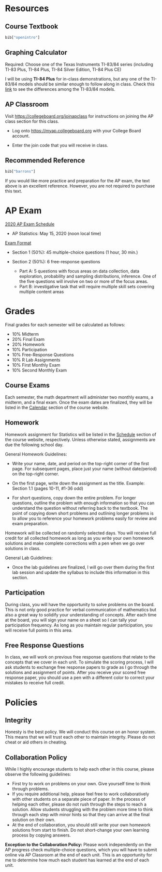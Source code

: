 # Resources

## Course Textbook

```r
bib["openintro"]
```

## Graphing Calculator

Required: Choose one of the Texas Instruments TI-83/84 series (including TI-83 Plus, TI-84 Plus, TI-84 Silver Edition, TI-84 Plus CE)

I will be using **TI-84 Plus** for in-class demonstrations, but any one of the TI-83/84 models should be similar enough to follow along in class. Check this [link](https://brownmath.com/ti83/diff8384.htm#PlusSilver) to see the differences among the TI-83/84 models.

## AP Classroom

Visit [https://collegeboard.org/joinapclass](https://collegeboard.org/joinapclass){target="_blank"} for instructions on joining the AP class section for this class.

* Log onto [https://myap.collegeboard.org](https://myap.collegeboard.org){target="_blank"} with your College Board account.

* Enter the join code that you will receive in class.

## Recommended Reference

```r
bib["barrons"]
```

If you would like more practice and preparation for the AP exam, the text above is an excellent reference. However, you are not required to purchase this text.

# AP Exam

[2020 AP Exam Schedule](https://apcentral.collegeboard.org/courses/exam-dates-and-fees/exam-dates-2020){target="_blank"}

  * AP Statistics: May 15, 2020 (noon local time) 

[Exam Format](https://apcentral.collegeboard.org/courses/ap-statistics/exam){target="_blank"}

  * Section 1 (50%): 45 multiple-choice questions (1 hour, 30 min.)

  * Section 2 (50%): 6 free-response questions
      - Part A: 5 questions with focus areas on data collection, data exploration, probability and sampling distributions, inference. One of the five questions will involve on two or more of the focus areas.
      - Part B: investigative task that will require multiple skill sets covering multiple content areas

# Grades

Final grades for each semester will be calculated as follows:

* 10% Midterm
* 20% Final Exam
* 20% Homework
* 10% Participation
* 10% Free-Response Questions
* 10% R Lab Assignments
* 10% First Monthly Exam
* 10% Second Monthly Exam

## Course Exams

Each semester, the math department will administer two monthly exams, a midterm, and a final exam. Once the exam dates are finalized, they will be listed in the [Calendar](https://ap-statistics.github.io/calendar/2019-2020.html){target="_blank"} section of the course website.

## Homework

Homework assignment for Statistics will be listed in the [Schedule](https://ap-calculus.github.io/schedule){target="_blank"} section of the course website, respectively. Unless otherwise stated, assignments are due the following school day.

General Homework Guidelines:

* Write your name, date, and period on the top-right corner of the first page. For subsequent pages, place just your name (without date/period) on the top-right corner.

* On the first page, write down the assignment as the title. Example: Section 1.1 (pages 10-11, #1-36 odd) 

* For short questions, copy down the entire problem. For longer questions, outline the problem with enough information so that you can understand the question without referring back to the textbook. The point of copying down short problems and outlining longer problems is to allow you to reference your homework problems easily for review and exam preparation.

Homework will be collected on randomly selected days. You will receive full credit for all collected homework as long as you write your own homework solutions and make complete corrections with a pen when we go over solutions in class.

General Lab Guidelines:

* Once the lab guidelines are finalized, I will go over them during the first lab session and update the syllabus to include this information in this section.

## Participation

During class, you will have the opportunity to solve problems on the board. This is not only good practice for verbal communication of mathematics but also a great way to solidify your understanding of concepts. After each time at the board, you will sign your name on a sheet so I can tally your participation frequency. As long as you maintain regular participation, you will receive full points in this area.

## Free Response Questions

In class, we will work on previous free response questions that relate to the concepts that we cover in each unit. To simulate the scoring process, I will ask students to exchange free response papers to grade as I go through the solutions and assignment of points. After you receive your scored free response paper, you should use a pen with a different color to correct your mistakes to receive full credit.

# Policies

## Integrity

Honesty is the best policy. We will conduct this course on an honor system. This means that we will trust each other to maintain integrity. Please do not cheat or aid others in cheating.

## Collaboration Policy

While I highly encourage students to help each other in this course, please observe the following guidelines:

  * First try to work on problems on your own. Give yourself time to think through problems.
  * If you require additional help, please feel free to work collaboratively with other students on a separate piece of paper. In the process of helping each other, please do not rush through the steps to reach a solution. Allow students struggling with the problem more time to think through each step with minor hints so that they can arrive at the final solution on their own.
  * At the end of collaboration, you should still write your own homework solutions from start to finish. Do not short-change your own learning process by copying answers.
  
**Exception to the Collaboration Policy:** Please work independently on the AP progress check multiple-choice questions, which you will have to submit online via AP Classroom at the end of each unit. This is an opportunity for me to determine how much each student has learned at the end of each unit.

